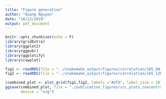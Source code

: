 ```yaml
---
title: "Figure generation"
author: "Quang Nguyen"
date: "10/22/2019"
output: pdf_document
---
```


```r
knitr::opts_chunk$set(echo = F)
library(gridExtra)
library(ggplot2)
library(ggpubr)
library(ggplotify)
library(cowplot)
```

```r
fig1 <- readRDS(file = "../snakemake_output/figures/correlation/16S_6W_tar_scc_plots.rds")
fig2 <- readRDS(file = "../snakemake_output/figures/correlation/16S_12M_tar_scc_plots.rds")

(combined_plot <- plot_grid(fig1,fig2, labels ="AUTO", label_size = 20))
ggsave(combined_plot, file = "./publication_figures/scc_plots_concentration.svg", width = 18, height = 15, 
       device = "svg")
```
